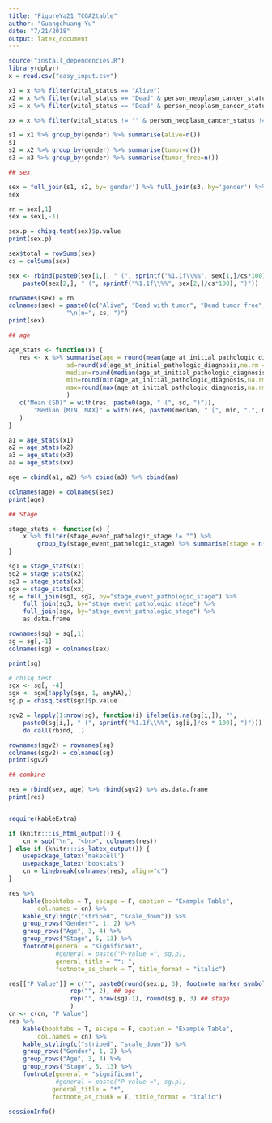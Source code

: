 ```yaml
---
title: "FigureYa21 TCGA2table"
author: "Guangchuang Yu"
date: "7/21/2018"
output: latex_document
---
```


```r
source("install_dependencies.R")
library(dplyr)
x = read.csv("easy_input.csv")

x1 = x %>% filter(vital_status == "Alive") 
x2 = x %>% filter(vital_status == "Dead" & person_neoplasm_cancer_status == "WITH TUMOR") 
x3 = x %>% filter(vital_status == "Dead" & person_neoplasm_cancer_status == "TUMOR FREE")

xx = x %>% filter(vital_status != "" & person_neoplasm_cancer_status != "")

s1 = x1 %>% group_by(gender) %>% summarise(alive=n())
s1
s2 = x2 %>% group_by(gender) %>% summarise(tumor=n())
s3 = x3 %>% group_by(gender) %>% summarise(tumor_free=n())

## sex

sex = full_join(s1, s2, by='gender') %>% full_join(s3, by='gender') %>% as.data.frame
sex

rn = sex[,1]
sex = sex[,-1]

sex.p = chisq.test(sex)$p.value
print(sex.p)

sex$total = rowSums(sex)
cs = colSums(sex)

sex <- rbind(paste0(sex[1,], " (", sprintf("%1.1f\\%%", sex[1,]/cs*100), ")"),
    paste0(sex[2,], " (", sprintf("%1.1f\\%%", sex[2,]/cs*100), ")"))

rownames(sex) = rn
colnames(sex) = paste0(c("Alive", "Dead with tumor", "Dead tumor free", "Total"), 
                "\n(n=", cs, ")")
print(sex)

## age

age_stats <- function(x) {
   res <- x %>% summarise(age = round(mean(age_at_initial_pathologic_diagnosis,na.rm = T), 1), 
                sd=round(sd(age_at_initial_pathologic_diagnosis,na.rm = T), 1),
                median=round(median(age_at_initial_pathologic_diagnosis,na.rm = T), 1),
                min=round(min(age_at_initial_pathologic_diagnosis,na.rm = T), 1),
                max=round(max(age_at_initial_pathologic_diagnosis,na.rm = T), 1)
                )
   c("Mean (SD)" = with(res, paste0(age, " (", sd, ")")),
       "Median [MIN, MAX]" = with(res, paste0(median, " [", min, ",", max, "]"))#,
   )             
}

a1 = age_stats(x1)
a2 = age_stats(x2)
a3 = age_stats(x3)
aa = age_stats(xx)

age = cbind(a1, a2) %>% cbind(a3) %>% cbind(aa)

colnames(age) = colnames(sex)
print(age)

## Stage

stage_stats <- function(x) {
    x %>% filter(stage_event_pathologic_stage != "") %>% 
        group_by(stage_event_pathologic_stage) %>% summarise(stage = n())
}

sg1 = stage_stats(x1)
sg2 = stage_stats(x2)
sg3 = stage_stats(x3)
sgx = stage_stats(xx)
sg = full_join(sg1, sg2, by="stage_event_pathologic_stage") %>% 
    full_join(sg3, by="stage_event_pathologic_stage") %>% 
    full_join(sgx, by="stage_event_pathologic_stage") %>% 
    as.data.frame

rownames(sg) = sg[,1]
sg = sg[,-1]
colnames(sg) = colnames(sex)

print(sg)

# chisq test
sgx <- sg[, -4]
sgx <- sgx[!apply(sgx, 1, anyNA),]
sg.p = chisq.test(sgx)$p.value

sgv2 = lapply(1:nrow(sg), function(i) ifelse(is.na(sg[i,]), "", 
    paste0(sg[i,], " (", sprintf("%1.1f\\%%", sg[i,]/cs * 100), ")"))) %>% 
    do.call(rbind, .)

rownames(sgv2) = rownames(sg)
colnames(sgv2) = colnames(sg)
print(sgv2)

## combine

res = rbind(sex, age) %>% rbind(sgv2) %>% as.data.frame
print(res)


require(kableExtra)

if (knitr:::is_html_output()) {
    cn = sub("\n", "<br>", colnames(res))
} else if (knitr:::is_latex_output()) {
    usepackage_latex('makecell')
    usepackage_latex('booktabs')
    cn = linebreak(colnames(res), align="c")
}   

res %>%
    kable(booktabs = T, escape = F, caption = "Example Table",
        col.names = cn) %>%
    kable_styling(c("striped", "scale_down")) %>%
    group_rows("Gender*", 1, 2) %>% 
    group_rows("Age", 3, 4) %>% 
    group_rows("Stage", 5, 13) %>% 
    footnote(general = "significant",
             #general = paste("P-value =", sg.p), 
             general_title = "*: ", 
             footnote_as_chunk = T, title_format = "italic")
```

\newpage

```r
res[["P Value"]] = c("", paste0(round(sex.p, 3), footnote_marker_symbol(1)), ## sex
                 rep("", 2), ## age
                 rep("", nrow(sg)-1), round(sg.p, 3) ## stage
                 )
cn <- c(cn, "P Value") 
res %>%
    kable(booktabs = T, escape = F, caption = "Example Table",
        col.names = cn) %>%
    kable_styling(c("striped", "scale_down")) %>%
    group_rows("Gender", 1, 2) %>% 
    group_rows("Age", 3, 4) %>% 
    group_rows("Stage", 5, 13) %>% 
    footnote(general = "significant", 
             #general = paste("P-value =", sg.p), 
            general_title = "*", 
            footnote_as_chunk = T, title_format = "italic")
```

\newpage

```r
sessionInfo()
```